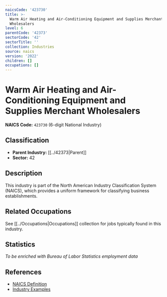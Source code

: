 ```yaml
---
naicsCode: '423730'
title: >-
  Warm Air Heating and Air-Conditioning Equipment and Supplies Merchant
  Wholesalers
level: 6
parentCode: '42373'
sectorCode: '42'
sectorTitle: ''
collection: Industries
source: naics
version: '2022'
children: []
occupations: []
---
```

# Warm Air Heating and Air-Conditioning Equipment and Supplies Merchant Wholesalers

**NAICS Code:** `423730` (6-digit National Industry)

## Classification

- **Parent Industry:** [[../42373|Parent]]
- **Sector:** 42

## Description

This industry is part of the North American Industry Classification System (NAICS), which provides a uniform framework for classifying business establishments.

## Related Occupations

See [[../Occupations|Occupations]] collection for jobs typically found in this industry.

## Statistics

*To be enriched with Bureau of Labor Statistics employment data*

## References

- [NAICS Definition](https://www.census.gov/naics/)
- [Industry Examples](https://www.census.gov/naics/2022NAICS/)
